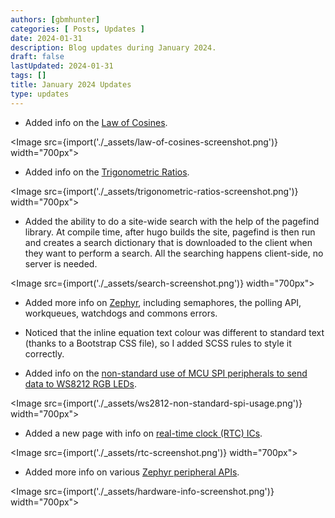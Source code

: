 ```yaml
---
authors: [gbmhunter]
categories: [ Posts, Updates ]
date: 2024-01-31
description: Blog updates during January 2024.
draft: false
lastUpdated: 2024-01-31
tags: []
title: January 2024 Updates
type: updates
---
```



* Added info on the [Law of Cosines](/mathematics/geometry/triangles/#law-of-cosines).

<Image src={import('./_assets/law-of-cosines-screenshot.png')} width="700px"></Image>

* Added info on the [Trigonometric Ratios](/mathematics/geometry/triangles/#trigonometric-ratios).

<Image src={import('./_assets/trigonometric-ratios-screenshot.png')} width="700px"></Image>

* Added the ability to do a site-wide search with the help of the pagefind library. At compile time, after hugo builds the site, pagefind is then run and creates a search dictionary that is downloaded to the client when they want to perform a search. All the searching happens client-side, no server is needed.

<Image src={import('./_assets/search-screenshot.png')} width="700px"></Image>

* Added more info on [Zephyr](/programming/operating-systems/zephyr/), including semaphores, the polling API, workqueues, watchdogs and commons errors.

* Noticed that the inline equation text colour was different to standard text (thanks to a Bootstrap CSS file), so I added SCSS rules to style it correctly.
 
* Added info on the [non-standard use of MCU SPI peripherals to send data to WS8212 RGB LEDs](/electronics/communication-protocols/spi-communication-protocol/#ws2812-rgb-leds).

<Image src={import('./_assets/ws2812-non-standard-spi-usage.png')} width="700px"></Image>

* Added a new page with info on [real-time clock (RTC) ICs](/electronics/components/real-time-clock-ics/).

<Image src={import('./_assets/rtc-screenshot.png')} width="700px"></Image>

* Added more info on various [Zephyr peripheral APIs](/programming/operating-systems/zephyr/).

<Image src={import('./_assets/hardware-info-screenshot.png')} width="700px"></Image>
